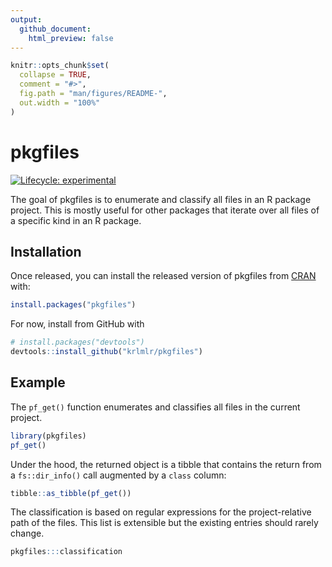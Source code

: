 ```yaml
---
output: 
  github_document:
    html_preview: false
---
```


<!-- README.md is generated from README.Rmd. Please edit that file -->

```r
knitr::opts_chunk$set(
  collapse = TRUE,
  comment = "#>",
  fig.path = "man/figures/README-",
  out.width = "100%"
)
```
# pkgfiles

<!-- badges: start -->
[![Lifecycle: experimental](https://img.shields.io/badge/lifecycle-experimental-orange.svg)](https://www.tidyverse.org/lifecycle/#experimental)
<!-- badges: end -->

The goal of pkgfiles is to enumerate and classify all files in an R package project. This is mostly useful for other packages that iterate over all files of a specific kind in an R package.

## Installation

Once released, you can install the released version of pkgfiles from [CRAN](https://CRAN.R-project.org) with:

``` r
install.packages("pkgfiles")
```

For now, install from GitHub with

``` r
# install.packages("devtools")
devtools::install_github("krlmlr/pkgfiles")
```

## Example

The `pf_get()` function enumerates and classifies all files in the current project.

```r
library(pkgfiles)
pf_get()
```

Under the hood, the returned object is a tibble that contains the return from a `fs::dir_info()` call augmented by a `class` column:

```r
tibble::as_tibble(pf_get())
```

The classification is based on regular expressions for the project-relative path of the files. This list is extensible but the existing entries should rarely change.

```r
pkgfiles:::classification
```

